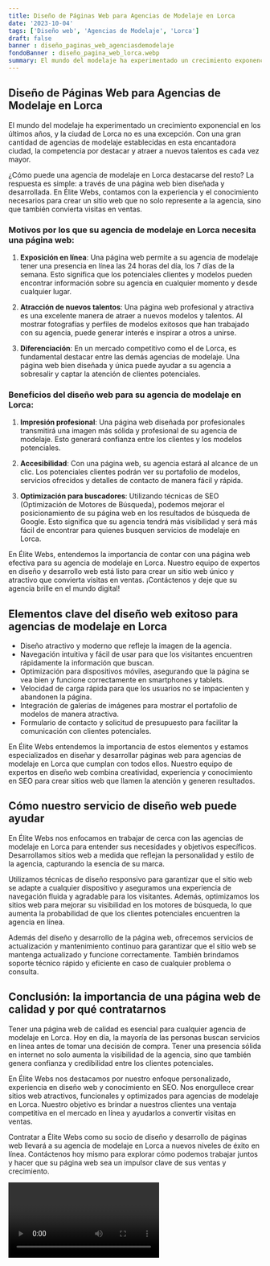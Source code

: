 ```yaml
---
title: Diseño de Páginas Web para Agencias de Modelaje en Lorca
date: '2023-10-04'
tags: ['Diseño web', 'Agencias de Modelaje', 'Lorca']
draft: false
banner : diseño_paginas_web_agenciasdemodelaje
fondoBanner : diseño_pagina_web_lorca.webp
summary: El mundo del modelaje ha experimentado un crecimiento exponencial en los últimos años, y la ciudad de Lorca no es una excepción. Con una gran cantidad de agencias de modelaje establecidas en esta encantadora ciudad, la competencia por destacar y atraer a nuevos talentos es cada vez mayor.
---
```


## Diseño de Páginas Web para Agencias de Modelaje en Lorca

El mundo del modelaje ha experimentado un crecimiento exponencial en los últimos años, y la ciudad de Lorca no es una excepción. Con una gran cantidad de agencias de modelaje establecidas en esta encantadora ciudad, la competencia por destacar y atraer a nuevos talentos es cada vez mayor.

¿Cómo puede una agencia de modelaje en Lorca destacarse del resto? La respuesta es simple: a través de una página web bien diseñada y desarrollada. En Élite Webs, contamos con la experiencia y el conocimiento necesarios para crear un sitio web que no solo represente a la agencia, sino que también convierta visitas en ventas.

### Motivos por los que su agencia de modelaje en Lorca necesita una página web:

1. **Exposición en línea**: Una página web permite a su agencia de modelaje tener una presencia en línea las 24 horas del día, los 7 días de la semana. Esto significa que los potenciales clientes y modelos pueden encontrar información sobre su agencia en cualquier momento y desde cualquier lugar.

2. **Atracción de nuevos talentos**: Una página web profesional y atractiva es una excelente manera de atraer a nuevos modelos y talentos. Al mostrar fotografías y perfiles de modelos exitosos que han trabajado con su agencia, puede generar interés e inspirar a otros a unirse.

3. **Diferenciación**: En un mercado competitivo como el de Lorca, es fundamental destacar entre las demás agencias de modelaje. Una página web bien diseñada y única puede ayudar a su agencia a sobresalir y captar la atención de clientes potenciales.

### Beneficios del diseño web para su agencia de modelaje en Lorca:

1. **Impresión profesional**: Una página web diseñada por profesionales transmitirá una imagen más sólida y profesional de su agencia de modelaje. Esto generará confianza entre los clientes y los modelos potenciales.

2. **Accesibilidad**: Con una página web, su agencia estará al alcance de un clic. Los potenciales clientes podrán ver su portafolio de modelos, servicios ofrecidos y detalles de contacto de manera fácil y rápida.

3. **Optimización para buscadores**: Utilizando técnicas de SEO (Optimización de Motores de Búsqueda), podemos mejorar el posicionamiento de su página web en los resultados de búsqueda de Google. Esto significa que su agencia tendrá más visibilidad y será más fácil de encontrar para quienes busquen servicios de modelaje en Lorca.

En Élite Webs, entendemos la importancia de contar con una página web efectiva para su agencia de modelaje en Lorca. Nuestro equipo de expertos en diseño y desarrollo web está listo para crear un sitio web único y atractivo que convierta visitas en ventas. ¡Contáctenos y deje que su agencia brille en el mundo digital!

<GifSeo />

<Cta />

## Elementos clave del diseño web exitoso para agencias de modelaje en Lorca

- Diseño atractivo y moderno que refleje la imagen de la agencia.
- Navegación intuitiva y fácil de usar para que los visitantes encuentren rápidamente la información que buscan.
- Optimización para dispositivos móviles, asegurando que la página se vea bien y funcione correctamente en smartphones y tablets.
- Velocidad de carga rápida para que los usuarios no se impacienten y abandonen la página.
- Integración de galerías de imágenes para mostrar el portafolio de modelos de manera atractiva.
- Formulario de contacto y solicitud de presupuesto para facilitar la comunicación con clientes potenciales.

En Élite Webs entendemos la importancia de estos elementos y estamos especializados en diseñar y desarrollar páginas web para agencias de modelaje en Lorca que cumplan con todos ellos. Nuestro equipo de expertos en diseño web combina creatividad, experiencia y conocimiento en SEO para crear sitios web que llamen la atención y generen resultados.

## Cómo nuestro servicio de diseño web puede ayudar

En Élite Webs nos enfocamos en trabajar de cerca con las agencias de modelaje en Lorca para entender sus necesidades y objetivos específicos. Desarrollamos sitios web a medida que reflejan la personalidad y estilo de la agencia, capturando la esencia de su marca.

Utilizamos técnicas de diseño responsivo para garantizar que el sitio web se adapte a cualquier dispositivo y aseguramos una experiencia de navegación fluida y agradable para los visitantes. Además, optimizamos los sitios web para mejorar su visibilidad en los motores de búsqueda, lo que aumenta la probabilidad de que los clientes potenciales encuentren la agencia en línea.

Además del diseño y desarrollo de la página web, ofrecemos servicios de actualización y mantenimiento continuo para garantizar que el sitio web se mantenga actualizado y funcione correctamente. También brindamos soporte técnico rápido y eficiente en caso de cualquier problema o consulta.

## Conclusión: la importancia de una página web de calidad y por qué contratarnos

Tener una página web de calidad es esencial para cualquier agencia de modelaje en Lorca. Hoy en día, la mayoría de las personas buscan servicios en línea antes de tomar una decisión de compra. Tener una presencia sólida en internet no solo aumenta la visibilidad de la agencia, sino que también genera confianza y credibilidad entre los clientes potenciales.

En Élite Webs nos destacamos por nuestro enfoque personalizado, experiencia en diseño web y conocimiento en SEO. Nos enorgullece crear sitios web atractivos, funcionales y optimizados para agencias de modelaje en Lorca. Nuestro objetivo es brindar a nuestros clientes una ventaja competitiva en el mercado en línea y ayudarlos a convertir visitas en ventas.

Contratar a Élite Webs como su socio de diseño y desarrollo de páginas web llevará a su agencia de modelaje en Lorca a nuevos niveles de éxito en línea. Contáctenos hoy mismo para explorar cómo podemos trabajar juntos y hacer que su página web sea un impulsor clave de sus ventas y crecimiento.

<Video />

<CtaBot job='Agencias de Modelaje' city='Lorca'/>

<Gmaps query='Lorca+españa+maps' />